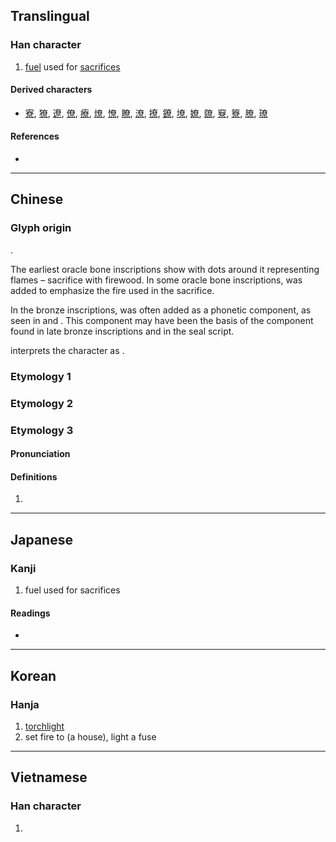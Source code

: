 {{character info/new}}
==Translingual==

===Han character===
{{Han char|rn=42|rad=小|as=09|sn=12|four=|canj=KCAF|ids=⿱昚小}}

# [[fuel]] used for [[sacrifice]]s

====Derived characters====
* [[寮]], [[獠]], [[遼]], [[僚]], [[療]], [[燎]], [[憭]], [[瞭]], [[潦]], [[撩]], [[鐐]], [[㙩]], [[嫽]], [[爒]], [[竂]], [[簝]], [[膫]], [[璙]]

====References====
* {{Han ref|kx=0297.240|dkj=07517|dj=0592.220|hdz=10565.100|uh=5C1E|ud=23582}}

----

==Chinese==

===Glyph origin===
{{Han etym}}
{{liushu|ic}}.

The earliest oracle bone inscriptions show {{zh-l|*木|tree}} with dots around it representing flames – sacrifice with firewood. In some oracle bone inscriptions, {{zh-l|*火|fire}} was added to emphasize the fire used in the sacrifice.

In the bronze inscriptions, {{och-l|呂}} was often added as a phonetic component, as seen in {{och-l|寮}} and {{och-l|潦}}. This component may have been the basis of the {{zh-l|*日}} component found in late bronze inscriptions and in the seal script.

''{{w|Shuowen}}'' interprets the character as {{Han compound|眘|火|t1=serious|t2=fire}}.

===Etymology 1===
{{zh-see|燎|a}}

===Etymology 2===
{{zh-see|僚|v}}

===Etymology 3===
{{zh-forms}}

====Pronunciation====
{{zh-pron
|m=Liáo
|c=liu4
|cat=pn
}}

====Definitions====
{{zh-hanzi}}

# {{surname|lang=zh}}

----

==Japanese==

===Kanji===
{{ja-kanji|grade=|rs=小09}}

# fuel used for sacrifices

====Readings====
* {{ja-readings|on=[[りょう]] (ryō)|kun=[[かがりび]] (kagaribi)}}

----

==Korean==

===Hanja===
{{ko-hanja|hangeul=[[료]]>[[요]]|eumhun=|rv=ryo>yo|mr=ryo>yo|y=lyo>yo}}

# [[torchlight]]
# set fire to (a house), light a fuse

----

==Vietnamese==

===Han character===
{{vi-readings|rs=小09|hanviet=[[lèo]], [[lẽo]], [[treo]]}}

# {{defn|lang=vi|sort=小09}}

{{cln|vi|Han tu}}